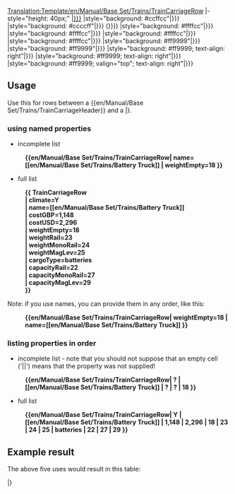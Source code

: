<noinclude>[[Translation:Template/en/Manual/Base Set/Trains/TrainCarriageRow]]</noinclude><noinclude>
</noinclude>
<includeonly>
|- style="height: 40px;"
|[[en/Manual/Base Set/TSRY|{{{1|{{{climate|?}}}}}}]]
|style="background: #ccffcc"|{{{2|{{{name|?}}}}}}
|style="background: #ccccff"|{{{3|{{{costGBP|?}}}}}} ({{{4|{{{costUSD|?}}}}}})
|style="background: #ffffcc"|{{{5|{{{weightEmpty|?}}}}}}
|style="background: #ffffcc"|{{{6|{{{weightRail|?}}}}}}
|style="background: #ffffcc"|{{{7|{{{weightMonoRail|?}}}}}}
|style="background: #ffffcc"|{{{8|{{{weightMagLev|?}}}}}}
|style="background: #ff9999"|{{{9|{{{cargoType|?}}}}}}
|style="background: #ff9999"|{{{10|{{{cargoUnit|?}}}}}}
|style="background: #ff9999; text-align: right"|{{{11|{{{capacityRail|?}}}}}}
|style="background: #ff9999; text-align: right"|{{{12|{{{capacityMonoRail|?}}}}}}
|style="background: #ff9999; valign="top"; text-align: right"|{{{13|{{{capacityMagLev|?}}}}}}</includeonly>
<noinclude>
== Usage ==

Use this for rows between a <nowiki>{{en/Manual/Base Set/Trains/TrainCarriageHeader}}</nowiki> and a |}.

=== using named properties ===

* incomplete list
:'''<nowiki>{{en/Manual/Base Set/Trains/TrainCarriageRow| name=[[en/Manual/Base Set/Trains/Battery Truck]] | weightEmpty=18 }}</nowiki>'''

* full list
:'''<nowiki>{{ TrainCarriageRow</nowiki>'''
:'''| climate=Y'''
:'''<nowiki>| name=[[en/Manual/Base Set/Trains/Battery Truck]]</nowiki>'''
:'''| costGBP=1,148'''
:'''| costUSD=2,296'''
:'''| weightEmpty=18'''
:'''| weightRail=23'''
:'''| weightMonoRail=24'''
:'''| weightMagLev=25'''
:'''| cargoType=batteries'''
:'''| capacityRail=22'''
:'''| capacityMonoRail=27'''
:'''| capacityMagLev=29'''
:'''}}'''

Note: if you use names, you can provide them in any order, like this:
:'''<nowiki>{{en/Manual/Base Set/Trains/TrainCarriageRow| weightEmpty=18 | name=[[en/Manual/Base Set/Trains/Battery Truck]] }}</nowiki>'''

=== listing properties in order ===

* incomplete list - note that you should not suppose that an empty cell ('||') means that the property was not supplied!
:'''<nowiki>{{en/Manual/Base Set/Trains/TrainCarriageRow| ? | [[en/Manual/Base Set/Trains/Battery Truck]] | ? | ? | 18 }}</nowiki>'''

* full list
:'''<nowiki>{{en/Manual/Base Set/Trains/TrainCarriageRow| Y | [[en/Manual/Base Set/Trains/Battery Truck]] | 1,148 | 2,296 | 18 | 23 | 24 | 25 | batteries | 22 | 27 | 29 }}</nowiki>'''

== Example result ==

The above five uses would result in this table:

{{en/Manual/Base Set/Trains/TrainCarriageHeader}}

{{en/Manual/Base Set/Trains/TrainCarriageRow| name=[[en/Manual/Base Set/Trains/Battery Truck]] | weightEmpty=18 }}

{{en/Manual/Base Set/Trains/TrainCarriageRow| climate=Y
| name=[[en/Manual/Base Set/Trains/Battery Truck]]
| costGBP=1,148
| costUSD=2,296
| weightEmpty=18
| weightRail=23
| weightMonoRail=24
| weightMagLev=25
| cargoType=batteries
| capacityRail=22
| capacityMonoRail=27
| capacityMagLev=29
}}

{{en/Manual/Base Set/Trains/TrainCarriageRow| weightEmpty=18 | name=[[en/Manual/Base Set/Trains/Battery Truck]] }}

{{en/Manual/Base Set/Trains/TrainCarriageRow| ? | [[en/Manual/Base Set/Trains/Battery Truck]] | ? | ? | 18 }}

{{en/Manual/Base Set/Trains/TrainCarriageRow| Y | [[en/Manual/Base Set/Trains/Battery Truck]] | 1,148 | 2,296 | 18 | 23 | 24 | 25 | batteries | 22 | 27 | 29 }}

|}

</noinclude>